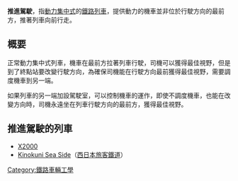 {{Unreferenced|time=2021-06-17T07:23:55+00:00}}
'''推進駕駛'''，指[[動力集中式|動力集中式]]的[[鐵路列車|鐵路列車]]，提供動力的機車並非位於行駛方向的最前方，推著列車向前行走。

==概要==
正常動力集中式列車，機車在最前方拉著列車行駛，司機可以獲得最佳視野，但是到了終點站要改變行駛方向，為確保司機能在行駛方向最前獲得最佳視野，需要調度機車到另一端。

如果列車的另一端加設駕駛室，可以控制機車的運作，即使不調度機車，也能在改變方向時，司機永遠坐在列車行駛方向的最前方，獲得最佳視野。

==推進駕駛的列車==
*[[X2000|X2000]]
*[[Kinokuni_Sea_Side|Kinokuni Sea Side]]（[[西日本旅客鐵道|西日本旅客鐵道]]）

[[Category:鐵路車輛工學|Category:鐵路車輛工學]]